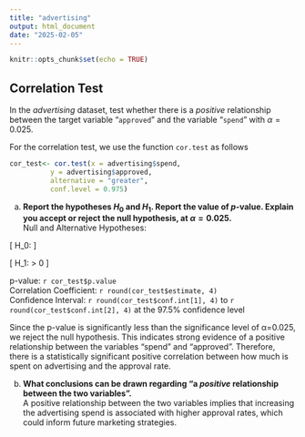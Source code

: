 ```yaml
---
title: "advertising"
output: html_document
date: "2025-02-05"
---
```


```r
knitr::opts_chunk$set(echo = TRUE)
```

## Correlation Test

In the *advertising* dataset, test whether there is a *positive* relationship between the target variable “`approved`” and the variable “`spend`” with $\alpha=0.025$. 

For the correlation test, we use the function `cor.test` as follows

```r
cor_test<- cor.test(x = advertising$spend, 
          y = advertising$approved, 
          alternative = "greater", 
          conf.level = 0.975)
```

a. **Report the hypotheses $H_0$ and $H_1$. Report the value of *p*-value. Explain you accept or reject the null hypothesis, at $\alpha=0.025$.** </br>
Null and Alternative Hypotheses: </br>

  \[
  H_0: \rho \leq 0
  \]

  \[
  H_1: \rho > 0
  \]

p-value: `r cor_test$p.value` </br>
Correlation Coefficient: `r round(cor_test$estimate, 4)` </br>
Confidence Interval: `r round(cor_test$conf.int[1], 4)` to `r round(cor_test$conf.int[2], 4)` at the 97.5% confidence level

Since the p-value is significantly less than the significance level of α=0.025, we reject the null hypothesis. This indicates strong evidence of a positive relationship between the variables "spend" and "approved". Therefore, there is a statistically significant positive correlation between how much is spent on advertising and the approval rate.

b. **What conclusions can be drawn regarding "a *positive* relationship between the two variables".** </br>
A positive relationship between the two variables implies that increasing the advertising spend is associated with higher approval rates, which could inform future marketing strategies.